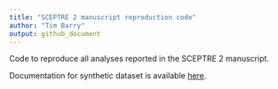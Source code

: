 ```yaml
---
title: "SCEPTRE 2 manuscript reproduction code"
author: "Tim Barry"
output: github_document
---
```


Code to reproduce all analyses reported in the SCEPTRE 2 manuscript.

Documentation for synthetic dataset is available [here](https://github.com/Katsevich-Lab/sceptre2-manuscript/blob/main/docs/simulated_data_doc.pdf).